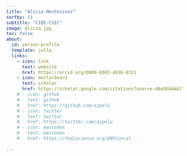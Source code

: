 ```yaml
---
title: "Alicia Montesinos"
sortby: 11
subtitle: "CIDE-CSIC"
image: Alicia.jpg
toc: false
about:
  id: person-profile
  template: jolla
  links:
    - icon: link
      text: website
      href: https://orcid.org/0000-0003-4656-0321
    - icon: mortarboard
      text: scholar
      href: https://scholar.google.com/citations?user=e-dAeDEAAAAJ
    # - icon: github
    #   text: github
    #   href: https://github.com/ajpelu
    # - icon: twitter
    #   text: twitter
    #   href: https://twitter.com/ajpelu
    # - icon: mastodon
    #   text: mastodon
    #   href: https://fediscience.org/@NPJuncal

---
```


:::{#person-profile}
:::




